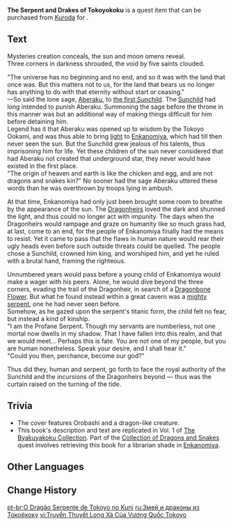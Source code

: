 {{Book Infobox
|image       = Book The Serpent and Drakes of Tokoyokoku.png
|type        = Quest Items
|rarity      = 3
|description = A novel based on [[Watatsumi Island]]'s folktales. The original edition of this text was transcribed on Watatsumi Island and brought back to [[Narukami Island]] by a merchant while the former's [[Orobashi|serpent god]] yet lived. No one reads this ancient tome nowadays, its role supplanted by all the light novels on the market. This book describes the unique cosmological outlook of the Watatsumi people before they came to adopt aspects of Narukami culture, and a recent resurgence in traditional novel publishing has allowed it to see the light of day once more.
|source1     = Sold by [[Kuroda]] at the [[Yae Publishing House]] in [[Inazuma City]]
}}
'''The Serpent and Drakes of Tokoyokoku''' is a quest item that can be purchased from [[Kuroda]] for {{Item|Mora|20|x=1,500}}.

==Text==
Mysteries creation conceals, the sun and moon omens reveal.<br />
Three corners in darkness shrouded, the void by five saints clouded.

"The universe has no beginning and no end, and so it was with the land that once was. But this matters not to us, for the land that bears us no longer has anything to do with that eternity without start or ceasing."<br />
—So said the lone sage, [[Aberaku]], to [[Rikoru|the first Sunchild]]. The [[Sunchild]] had long intended to punish Aberaku. Summoning the sage before the throne in this manner was but an additional way of making things difficult for him before detaining him.<br />
Legend has it that Aberaku was opened up to wisdom by the Tokoyo Ookami, and was thus able to bring [[Dainichi Mikoshi|light]] to [[Enkanomiya]], which had till then never seen the sun. But the Sunchild grew jealous of his talents, thus imprisoning him for life. Yet these children of the sun never considered that had Aberaku not created that underground star, they never would have existed in the first place.<br />
"The origin of heaven and earth is like the chicken and egg, and are not dragons and snakes kin?" No sooner had the sage Aberaku uttered these words than he was overthrown by troops lying in ambush.

At that time, Enkanomiya had only just been brought some room to breathe by the appearance of the sun. The [[Dragonheir of the Depths|Dragonheirs]] loved the dark and shunned the light, and thus could no longer act with impunity. The days when the Dragonheirs would rampage and graze on humanity like so much grass had, at last, come to an end, for the people of Enkanomiya finally had the means to resist. Yet it came to pass that the flaws in human nature would rear their ugly heads even before such outside threats could be quelled. The people chose a Sunchild, crowned him king, and worshiped him, and yet he ruled with a brutal hand, framing the righteous.

Unnumbered years would pass before a young child of Enkanomiya would make a wager with his peers. Alone, he would dive beyond the three corners, evading the trail of the Dragonheir, in search of a [[Dragonbone Flower]]. But what he found instead within a great cavern was a [[Orobashi|mighty serpent]], one he had never seen before.<br />
Somehow, as he gazed upon the serpent's titanic form, the child felt no fear, but instead a kind of kinship.<br />
"I am the Profane Serpent. Though my servants are numberless, not one mortal now dwells in my shadow. That I have fallen into this realm, and that we would meet... Perhaps this is fate. You are not one of my people, but you are human nonetheless. Speak your desire, and I shall hear it."<br />
"Could you then, perchance, become our god?"

Thus did they, human and serpent, go forth to face the royal authority of the Sunchild and the incursions of the Dragonheirs beyond — thus was the curtain raised on the turning of the tide.

==Trivia==
*The cover features Orobashi and a dragon-like creature.
*This book's description and text are replicated in Vol. 1 of [[The Byakuyakoku Collection]]. Part of the [[Collection of Dragons and Snakes]] quest involves retrieving this book for a librarian shade in [[Enkanomiya]].

==Other Languages==
{{Other Languages
|en      = The Serpent and Drakes of Tokoyokoku
|zhs     = 常世国龙蛇传
|zhs_rm  = Chángshì-guó Lóng Shé Chuán
|zht     = 常世國龍蛇傳
|zht_rm  = Chángshì-guó Lóng Shé Chuán
|zh_tl   = Tokoyokoku Dragon and Serpent Legends
|ja      = 常世国龍蛇伝
|ja_rm   = Tokoyokoku Ryuujaden{{Assumed}}
|ja_tl   = Tokoyokoku Dragon and Serpent Legends
|ko      = 영원한 나라의 용과 뱀의 전설
|ko_rm   = Yeongwonhan Nara-ui Yonggwa Baem-ui Jeonseol
|ko_tl   = The Legend of Dragon and Snake in Eternal Country
|es      = La serpiente et les dragón del reino de Tokoyo
|es_tl   = 
|fr      = Le serpent et les dragons de Tokoyokoku
|fr_tl   = The Serpent and the Dragons of Tokoyokoku
|ru      = Змей и драконы из Токоёкоку
|ru_tl   = 
|th      = The Serpent-Drake of Tokoyokoku
|vi      = Truyền Thuyết Long Xà Của Vương Quốc Tokoyo
|vi_tl   = 
|de      = Die Drachen und die Schlange von Tokoyokoku
|de_tl   = The Drakes and the Serpent of Tokoyokoku
|id      = Kisah Ular Naga dari Tokoyokoku
|id_tl   = The Story Of The Dragon Snake from Tokoyokoku
|pt      = O Dragão Serpente de Tokoyo no Kuni
|pt_tl   = 
}}

==Change History==
{{Change History|2.3}}

[[pt-br:O Dragão Serpente de Tokoyo no Kuni]]
[[ru:Змей и драконы из Токоёкоку]]
[[vi:Truyền Thuyết Long Xà Của Vương Quốc Tokoyo]]